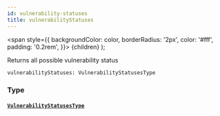 ```yaml
---
id: vulnerability-statuses
title: vulnerabilityStatuses
---
```


<span
style={{
      backgroundColor: color,
      borderRadius: '2px',
      color: '#fff',
      padding: '0.2rem',
    }}>
{children}
</span>
);

Returns all possible vulnerability status

```graphql
vulnerabilityStatuses: VulnerabilityStatusesType

```

### Type

#### [`VulnerabilityStatusesType`](/api/objects/vulnerability-statuses-type)
